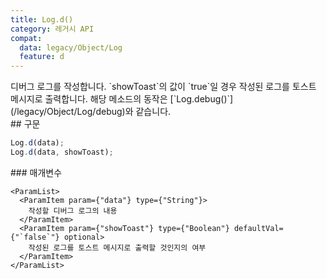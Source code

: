 ```yaml
---
title: Log.d()
category: 레거시 API
compat:
  data: legacy/Object/Log
  feature: d
---
```


<Section>
  디버그 로그를 작성합니다. `showToast`의 값이 `true`일 경우 작성된 로그를 토스트 메시지로 출력합니다. 해당 메소드의 동작은 [`Log.debug()`](/legacy/Object/Log/debug)와
  같습니다.
</Section>
<Section>
  ## 구문

  ~~~js
  Log.d(data);
  Log.d(data, showToast);
  ~~~

  <Section>
    ### 매개변수

    <ParamList>
      <ParamItem param={"data"} type={"String"}>
        작성할 디버그 로그의 내용
      </ParamItem>
      <ParamItem param={"showToast"} type={"Boolean"} defaultVal={"`false`"} optional>
        작성된 로그를 토스트 메시지로 출력할 것인지의 여부
      </ParamItem>
    </ParamList>
  </Section>
</Section>